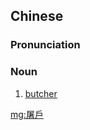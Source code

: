 ==Chinese==
{{zh-forms|s=屠户}}

===Pronunciation===
{{zh-pron
|m=túhù
|c=tou4 wu6
|cat=n
}}

===Noun===
{{zh-noun}}

# [[butcher]]

[[mg:屠戶]]